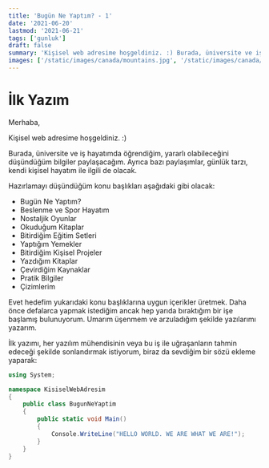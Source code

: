 ```yaml
---
title: 'Bugün Ne Yaptım? - 1'
date: '2021-06-20'
lastmod: '2021-06-21'
tags: ['gunluk']
draft: false
summary: 'Kişisel web adresime hoşgeldiniz. :) Burada, üniversite ve iş hayatımda öğrediğim, yararlı olabileceğini düşündüğüm bilgiler...'
images: ['/static/images/canada/mountains.jpg', '/static/images/canada/toronto.jpg']
---
```


# İlk Yazım

Merhaba,

Kişisel web adresime hoşgeldiniz. :)

Burada, üniversite ve iş hayatımda öğrendiğim, yararlı olabileceğini düşündüğüm bilgiler paylaşacağım. Ayrıca bazı paylaşımlar, günlük tarzı, kendi kişisel hayatım ile ilgili de olacak.

Hazırlamayı düşündüğüm konu başlıkları aşağıdaki gibi olacak:

- Bugün Ne Yaptım?
- Beslenme ve Spor Hayatım
- Nostaljik Oyunlar
- Okuduğum Kitaplar
- Bitirdiğim Eğitim Setleri
- Yaptığım Yemekler
- Bitirdiğim Kişisel Projeler
- Yazdığım Kitaplar
- Çevirdiğim Kaynaklar
- Pratik Bilgiler
- Çizimlerim

Evet hedefim yukarıdaki konu başlıklarına uygun içerikler üretmek. Daha önce defalarca yapmak istediğim ancak hep yarıda bıraktığım bir işe başlamış bulunuyorum. Umarım üşenmem ve arzuladığım şekilde yazılarımı yazarım. 

İlk yazımı, her yazılım mühendisinin veya bu iş ile uğraşanların tahmin edeceği şekilde sonlandırmak istiyorum, biraz da sevdiğim bir sözü ekleme yaparak:

```csharp
using System;

namespace KisiselWebAdresim
{
    public class BugunNeYaptim
    {
        public static void Main()
        {
            Console.WriteLine("HELLO WORLD. WE ARE WHAT WE ARE!");
        }
    }
}
```